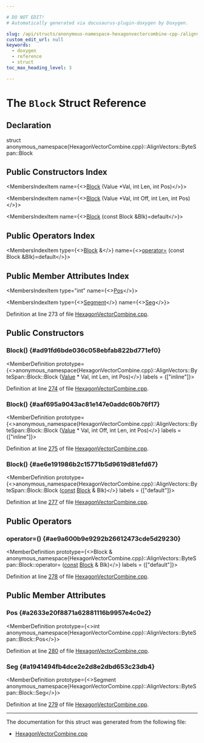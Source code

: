 ```yaml
---

# DO NOT EDIT!
# Automatically generated via docusaurus-plugin-doxygen by Doxygen.

slug: /api/structs/anonymous-namespace-hexagonvectorcombine-cpp-/alignvectors/bytespan/block
custom_edit_url: null
keywords:
  - doxygen
  - reference
  - struct
toc_max_heading_level: 3

---
```





# The `Block` Struct Reference

<DoxygenPage pluginConfig={pluginConfig}>



## Declaration

<CodeBlock>struct anonymous_namespace{HexagonVectorCombine.cpp}::AlignVectors::ByteSpan::Block</CodeBlock>

## Public Constructors Index

<MembersIndex>

<MembersIndexItem
  name={<><a href="#ad91fd6bde036c058ebfab822bd771ef0">Block</a> (Value &#42;Val, int Len, int Pos)</>}>
</MembersIndexItem>

<MembersIndexItem
  name={<><a href="#aaf695a9043ac81e147e0addc60b76f17">Block</a> (Value &#42;Val, int Off, int Len, int Pos)</>}>
</MembersIndexItem>

<MembersIndexItem
  name={<><a href="#ae6e191986b2c15771b5d9619d81efd67">Block</a> (const Block &amp;Blk)=default</>}>
</MembersIndexItem>

</MembersIndex>

## Public Operators Index

<MembersIndex>

<MembersIndexItem
  type={<><a href="/docs/api/structs/anonymous-namespace-hexagonvectorcombine-cpp-/alignvectors/bytespan/block">Block</a> &amp;</>}
  name={<><a href="#ae9a600b9e9292b26612473cde5d29230">operator=</a> (const Block &amp;Blk)=default</>}>
</MembersIndexItem>

</MembersIndex>

## Public Member Attributes Index

<MembersIndex>

<MembersIndexItem
  type="int"
  name={<><a href="#a2633e20f8871a62881116b9957e4c0e2">Pos</a></>}>
</MembersIndexItem>

<MembersIndexItem
  type={<><a href="/docs/api/structs/anonymous-namespace-hexagonvectorcombine-cpp-/alignvectors/bytespan/segment">Segment</a></>}
  name={<><a href="#a1941494fb4dce2e2d8e2dbd653c23db4">Seg</a></>}>
</MembersIndexItem>

</MembersIndex>


Definition at line 273 of file <a href="/docs/api/files/lib/lib/target/lib/target/hexagon/hexagonvectorcombine-cpp">HexagonVectorCombine.cpp</a>.

<SectionDefinition>

## Public Constructors

### Block() {#ad91fd6bde036c058ebfab822bd771ef0}

<MemberDefinition
  prototype={<>anonymous&#95;namespace&#123;HexagonVectorCombine.cpp&#125;::AlignVectors::ByteSpan::Block::Block (<a href="/docs/api/classes/llvm/value">Value</a> &#42; Val, int Len, int Pos)</>}
  labels = {["inline"]}>

Definition at line <a href="/docs/api/files/lib/lib/target/lib/target/hexagon/hexagonvectorcombine-cpp/#l00274">274</a> of file <a href="/docs/api/files/lib/lib/target/lib/target/hexagon/hexagonvectorcombine-cpp">HexagonVectorCombine.cpp</a>.
</MemberDefinition>

### Block() {#aaf695a9043ac81e147e0addc60b76f17}

<MemberDefinition
  prototype={<>anonymous&#95;namespace&#123;HexagonVectorCombine.cpp&#125;::AlignVectors::ByteSpan::Block::Block (<a href="/docs/api/classes/llvm/value">Value</a> &#42; Val, int Off, int Len, int Pos)</>}
  labels = {["inline"]}>

Definition at line <a href="/docs/api/files/lib/lib/target/lib/target/hexagon/hexagonvectorcombine-cpp/#l00275">275</a> of file <a href="/docs/api/files/lib/lib/target/lib/target/hexagon/hexagonvectorcombine-cpp">HexagonVectorCombine.cpp</a>.
</MemberDefinition>

### Block() {#ae6e191986b2c15771b5d9619d81efd67}

<MemberDefinition
  prototype={<>anonymous&#95;namespace&#123;HexagonVectorCombine.cpp&#125;::AlignVectors::ByteSpan::Block::Block (<a href="/docs/api/files/lib/lib/target/lib/target/aarch64/aarch64promoteconstant-cpp/#a90f8350fecae261c25be85d38b451bff">const</a> <a href="/docs/api/structs/anonymous-namespace-hexagonvectorcombine-cpp-/alignvectors/bytespan/block">Block</a> &amp; Blk)</>}
  labels = {["default"]}>

Definition at line <a href="/docs/api/files/lib/lib/target/lib/target/hexagon/hexagonvectorcombine-cpp/#l00277">277</a> of file <a href="/docs/api/files/lib/lib/target/lib/target/hexagon/hexagonvectorcombine-cpp">HexagonVectorCombine.cpp</a>.
</MemberDefinition>

</SectionDefinition>

<SectionDefinition>

## Public Operators

### operator=() {#ae9a600b9e9292b26612473cde5d29230}

<MemberDefinition
  prototype={<>Block &amp; anonymous&#95;namespace&#123;HexagonVectorCombine.cpp&#125;::AlignVectors::ByteSpan::Block::operator= (<a href="/docs/api/files/lib/lib/target/lib/target/aarch64/aarch64promoteconstant-cpp/#a90f8350fecae261c25be85d38b451bff">const</a> <a href="/docs/api/structs/anonymous-namespace-hexagonvectorcombine-cpp-/alignvectors/bytespan/block">Block</a> &amp; Blk)</>}
  labels = {["default"]}>

Definition at line <a href="/docs/api/files/lib/lib/target/lib/target/hexagon/hexagonvectorcombine-cpp/#l00278">278</a> of file <a href="/docs/api/files/lib/lib/target/lib/target/hexagon/hexagonvectorcombine-cpp">HexagonVectorCombine.cpp</a>.
</MemberDefinition>

</SectionDefinition>

<SectionDefinition>

## Public Member Attributes

### Pos {#a2633e20f8871a62881116b9957e4c0e2}

<MemberDefinition
  prototype={<>int anonymous&#95;namespace&#123;HexagonVectorCombine.cpp&#125;::AlignVectors::ByteSpan::Block::Pos</>}>

Definition at line <a href="/docs/api/files/lib/lib/target/lib/target/hexagon/hexagonvectorcombine-cpp/#l00280">280</a> of file <a href="/docs/api/files/lib/lib/target/lib/target/hexagon/hexagonvectorcombine-cpp">HexagonVectorCombine.cpp</a>.
</MemberDefinition>

### Seg {#a1941494fb4dce2e2d8e2dbd653c23db4}

<MemberDefinition
  prototype={<>Segment anonymous&#95;namespace&#123;HexagonVectorCombine.cpp&#125;::AlignVectors::ByteSpan::Block::Seg</>}>

Definition at line <a href="/docs/api/files/lib/lib/target/lib/target/hexagon/hexagonvectorcombine-cpp/#l00279">279</a> of file <a href="/docs/api/files/lib/lib/target/lib/target/hexagon/hexagonvectorcombine-cpp">HexagonVectorCombine.cpp</a>.
</MemberDefinition>

</SectionDefinition>

<hr/>

The documentation for this struct was generated from the following file:

<ul>
<li><a href="/docs/api/files/lib/lib/target/lib/target/hexagon/hexagonvectorcombine-cpp">HexagonVectorCombine.cpp</a></li>
</ul>

</DoxygenPage>
